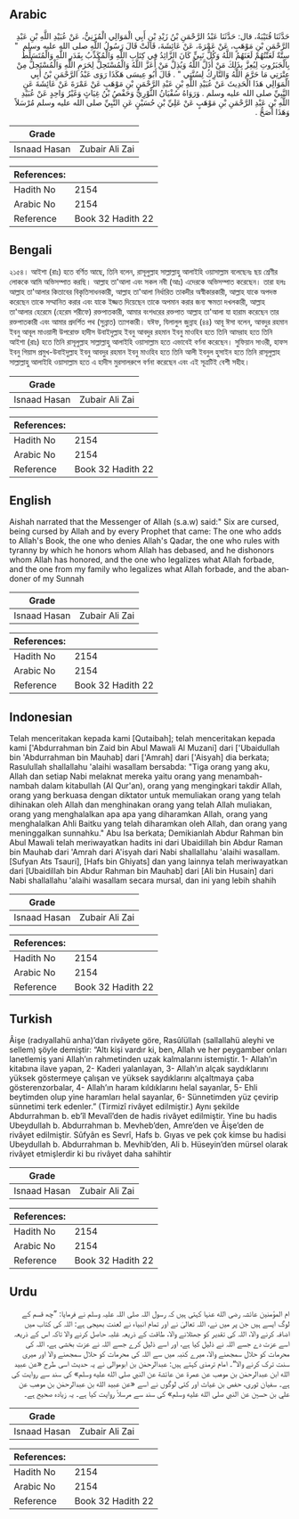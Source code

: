 ## Arabic


<div dir="rtl" lang="ar" style={{fontSize:'larger',backgroundColor:'#f8f9fa',padding:20}}>
حَدَّثَنَا قُتَيْبَةُ، قال: حَدَّثَنَا عَبْدُ الرَّحْمَنِ بْنُ زَيْدِ بْنِ أَبِي الْمَوَالِي الْمُزَنِيُّ، عَنْ عُبَيْدِ اللَّهِ بْنِ عَبْدِ الرَّحْمَنِ بْنِ مَوْهَبٍ، عَنْ عَمْرَةَ، عَنْ عَائِشَةَ، قَالَتْ قَالَ رَسُولُ اللَّهِ صلى الله عليه وسلم ‏ "‏ سِتَّةٌ لَعَنْتُهُمْ لَعَنَهُمُ اللَّهُ وَكُلُّ نَبِيٍّ كَانَ الزَّائِدُ فِي كِتَابِ اللَّهِ وَالْمُكَذِّبُ بِقَدَرِ اللَّهِ وَالْمُتَسَلِّطُ بِالْجَبَرُوتِ لِيُعِزَّ بِذَلِكَ مَنْ أَذَلَّ اللَّهُ وَيُذِلَّ مَنْ أَعَزَّ اللَّهُ وَالْمُسْتَحِلُّ لِحَرَمِ اللَّهِ وَالْمُسْتَحِلُّ مِنْ عِتْرَتِي مَا حَرَّمَ اللَّهُ وَالتَّارِكُ لِسُنَّتِي ‏"‏ ‏.‏ قَالَ أَبُو عِيسَى هَكَذَا رَوَى عَبْدُ الرَّحْمَنِ بْنُ أَبِي الْمَوَالِي هَذَا الْحَدِيثَ عَنْ عُبَيْدِ اللَّهِ بْنِ عَبْدِ الرَّحْمَنِ بْنِ مَوْهَبٍ عَنْ عَمْرَةَ عَنْ عَائِشَةَ عَنِ النَّبِيِّ صلى الله عليه وسلم ‏.‏ وَرَوَاهُ سُفْيَانُ الثَّوْرِيُّ وَحَفْصُ بْنُ غِيَاثٍ وَغَيْرُ وَاحِدٍ عَنْ عُبَيْدِ اللَّهِ بْنِ عَبْدِ الرَّحْمَنِ بْنِ مَوْهَبٍ عَنْ عَلِيِّ بْنِ حُسَيْنٍ عَنِ النَّبِيِّ صلى الله عليه وسلم مُرْسَلاً وَهَذَا أَصَحُّ ‏.‏
</div>
<div style={{backgroundColor:'#f8f9fa',padding:20, marginBottom: 10}}><table> <thead> <tr> <th>Grade</th> <th></th> </tr> </thead> <tbody> <tr><td>Isnaad Hasan</td><td>Zubair Ali Zai</td></tr></tbody></table><table> <thead> <tr> <th>References:</th> <th></th> </tr> </thead> <tbody><tr><td>Hadith No</td><td>2154</td></tr><tr><td>Arabic No</td><td>2154</td></tr><tr><td>Reference</td><td>Book 32 Hadith 22</td></tr></tbody></table></div>

## Bengali


<div dir="ltr" lang="bn" style={{fontSize:'larger',backgroundColor:'#f8f9fa',padding:20}}>
২১৫৪। আইশা (রাঃ) হতে বর্ণিত আছে, তিনি বলেন, রাসূলুল্লাহ সাল্লাল্লাহু আলাইহি ওয়াসাল্লাম বলেছেনঃ ছয় শ্রেণীর লোককে আমি অভিসম্পাত করছি। আল্লাহ তা'আলা এবং সকল নবী (আঃ) এদেরকে অভিসম্পাত করেছেন। তারা হলঃ আল্লাহ তা'আলার কিতাবের বিকৃতিসাধনকারী, আল্লাহ তা'আলা নির্ধারিত তাকদীর অস্বীকারকারী, আল্লাহ যাকে অপদস্ত করেছেন তাকে সম্মানিত করার এবং যাকে ইজ্জত দিয়েছেন তাকে অপমান করার জন্য ক্ষমতা দখলকারী, আল্লাহ তা'আলার হেরেমে (হেরেম শরীফে) রক্তপাতকারী, আমার বংশধরের রক্তপাত আল্লাহ তা'আলা যা হারাম করেছেন তার রক্তপাতকারী এবং আমার প্রদর্শিত পথ (সুন্নাত) ত্যাগকারী। যঈফ, যিলালুল জুন্নাহ (৪৪) আবূ ঈসা বলেন, আবদুর রহমান ইবনু আবূল মাওয়ালী উপরোক্ত হাদীস উবাইদুল্লাহ ইবনু আবদুর রহমান ইবনু মাওহিব হতে তিনি আমরাহ হতে তিনি আইশা (রাঃ) হতে তিনি রাসূলুল্লাহ সাল্লাল্লাহু আলাইহি ওয়াসাল্লাম হতে এভাবেই বর্ণনা করেছেন। সুফিয়ান সাওরী, হাফস ইবনু গিয়াস প্রমুখ-উবাইদুল্লাহ ইবনু আবদুর রহমান ইবনু মাওহিব হতে তিনি আলী ইবনুল হুসাইন হতে তিনি রাসূলুল্লাহ সাল্লাল্লাহু আলাইহি ওয়াসাল্লাম হতে এ হাদীস মুরসালরুপে বর্ণনা করেছেন এবং এই সূত্রটিই বেশী সহীহ।
</div>
<div style={{backgroundColor:'#f8f9fa',padding:20, marginBottom: 10}}><table> <thead> <tr> <th>Grade</th> <th></th> </tr> </thead> <tbody> <tr><td>Isnaad Hasan</td><td>Zubair Ali Zai</td></tr></tbody></table><table> <thead> <tr> <th>References:</th> <th></th> </tr> </thead> <tbody><tr><td>Hadith No</td><td>2154</td></tr><tr><td>Arabic No</td><td>2154</td></tr><tr><td>Reference</td><td>Book 32 Hadith 22</td></tr></tbody></table></div>

## English


<div dir="ltr" lang="en" style={{fontSize:'larger',backgroundColor:'#f8f9fa',padding:20}}>
Aishah narrated that the Messenger of Allah (s.a.w) said:" Six are cursed, being cursed by Allah and by every Prophet that came: The one who adds to Allah's Book, the one who denies Allah's Qadar, the one who rules with tyranny by which he honors whom Allah has debased, and he dishonors whom Allah has honored, and the one who legalizes what Allah forbade, and the one from my family who legalizes what Allah forbade, and the abandoner of my Sunnah
</div>
<div style={{backgroundColor:'#f8f9fa',padding:20, marginBottom: 10}}><table> <thead> <tr> <th>Grade</th> <th></th> </tr> </thead> <tbody> <tr><td>Isnaad Hasan</td><td>Zubair Ali Zai</td></tr></tbody></table><table> <thead> <tr> <th>References:</th> <th></th> </tr> </thead> <tbody><tr><td>Hadith No</td><td>2154</td></tr><tr><td>Arabic No</td><td>2154</td></tr><tr><td>Reference</td><td>Book 32 Hadith 22</td></tr></tbody></table></div>

## Indonesian


<div dir="ltr" lang="id" style={{fontSize:'larger',backgroundColor:'#f8f9fa',padding:20}}>
Telah menceritakan kepada kami [Qutaibah]; telah menceritakan kepada kami ['Abdurrahman bin Zaid bin Abul Mawali Al Muzani] dari ['Ubaidullah bin 'Abdurrahman bin Mauhab] dari ['Amrah] dari ['Aisyah] dia berkata; Rasulullah shallallahu 'alaihi wasallam bersabda: "Tiga orang yang aku, Allah dan setiap Nabi melaknat mereka yaitu orang yang menambah-nambah dalam kitabullah (Al Qur'an), orang yang mengingkari takdir Allah, orang yang berkuasa dengan diktator untuk memuliakan orang yang telah dihinakan oleh Allah dan menghinakan orang yang telah Allah muliakan, orang yang menghalalkan apa apa yang diharamkan Allah, orang yang menghalalkan Ahli Baitku yang telah diharamkan oleh Allah, dan orang yang meninggalkan sunnahku." Abu Isa berkata; Demikianlah Abdur Rahman bin Abul Mawali telah meriwayatkan hadits ini dari Ubaidillah bin Abdur Raman bin Mauhab dari 'Amrah dari A'isyah dari Nabi shallallahu 'alaihi wasallam. [Sufyan Ats Tsauri], [Hafs bin Ghiyats] dan yang lainnya telah meriwayatkan dari [Ubaidillah bin Abdur Rahman bin Mauhab] dari [Ali bin Husain] dari Nabi shallallahu 'alaihi wasallam secara mursal, dan ini yang lebih shahih
</div>
<div style={{backgroundColor:'#f8f9fa',padding:20, marginBottom: 10}}><table> <thead> <tr> <th>Grade</th> <th></th> </tr> </thead> <tbody> <tr><td>Isnaad Hasan</td><td>Zubair Ali Zai</td></tr></tbody></table><table> <thead> <tr> <th>References:</th> <th></th> </tr> </thead> <tbody><tr><td>Hadith No</td><td>2154</td></tr><tr><td>Arabic No</td><td>2154</td></tr><tr><td>Reference</td><td>Book 32 Hadith 22</td></tr></tbody></table></div>

## Turkish


<div dir="ltr" lang="tr" style={{fontSize:'larger',backgroundColor:'#f8f9fa',padding:20}}>
Âişe (radıyallahü anha)’dan rivâyete göre, Rasûlüllah (sallallahü aleyhi ve sellem) şöyle demiştir: “Altı kişi vardır ki, ben, Allah ve her peygamber onları lanetlemiş yani Allah’ın rahmetinden uzak kalmalarını istemiştir. 1- Allah’ın kitabına ilave yapan, 2- Kaderi yalanlayan, 3- Allah’ın alçak saydıklarını yüksek göstermeye çalışan ve yüksek saydıklarını alçaltmaya çaba gösterenzorbalar, 4- Allah’ın haram kıldıklarını helal sayanlar, 5- Ehli beytimden olup yine haramları helal sayanlar, 6- Sünnetimden yüz çevirip sünnetimi terk edenler.” (Tirmizî rivâyet edilmiştir.) Aynı şekilde Abdurrahman b. eb’îl Mevalî’den de hadis rivâyet edilmiştir. Yine bu hadis Ubeydullah b. Abdurrahman b. Mevheb’den, Amre’den ve Âişe’den de rivâyet edilmiştir. Sûfyân es Sevrî, Hafs b. Gıyas ve pek çok kimse bu hadisi Ubeydullah b. Abdurrahman b. Mevhib’den, Ali b. Hüseyin’den mürsel olarak rivâyet etmişlerdir ki bu rivâyet daha sahihtir
</div>
<div style={{backgroundColor:'#f8f9fa',padding:20, marginBottom: 10}}><table> <thead> <tr> <th>Grade</th> <th></th> </tr> </thead> <tbody> <tr><td>Isnaad Hasan</td><td>Zubair Ali Zai</td></tr></tbody></table><table> <thead> <tr> <th>References:</th> <th></th> </tr> </thead> <tbody><tr><td>Hadith No</td><td>2154</td></tr><tr><td>Arabic No</td><td>2154</td></tr><tr><td>Reference</td><td>Book 32 Hadith 22</td></tr></tbody></table></div>

## Urdu


<div dir="rtl" lang="ur" style={{fontSize:'larger',backgroundColor:'#f8f9fa',padding:20}}>
ام المؤمنین عائشہ رضی الله عنہا کہتی ہیں کہ رسول اللہ صلی اللہ علیہ وسلم نے فرمایا: ”چھ قسم کے لوگ ایسے ہیں جن پر میں نے، اللہ تعالیٰ نے اور تمام انبیاء نے لعنت بھیجی ہے: اللہ کی کتاب میں اضافہ کرنے والا، اللہ کی تقدیر کو جھٹلانے والا، طاقت کے ذریعہ غلبہ حاصل کرنے والا تاکہ اس کے ذریعہ اسے عزت دے جسے اللہ نے ذلیل کیا ہے، اور اسے ذلیل کرے جسے اللہ نے عزت بخشی ہے، اللہ کی محرمات کو حلال سمجھنے والا، میرے کنبہ میں سے اللہ کی محرمات کو حلال سمجھنے والا اور میری سنت ترک کرنے والا“۔ امام ترمذی کہتے ہیں: عبدالرحمٰن بن ابوموالی نے یہ حدیث اسی طرح «عن عبيد الله ابن عبدالرحمٰن بن موهب عن عمرة عن عائشة عن النبي صلى الله عليه وسلم» کی سند سے روایت کی ہے۔ سفیان ثوری، حفص بن غیاث اور کئی لوگوں نے اسے «عن عبيد الله بن عبدالرحمٰن بن موهب عن علي بن حسين عن النبي صلى الله عليه وسلم» کی سند سے مرسلاً روایت کیا ہے۔ یہ زیادہ صحیح ہے۔
</div>
<div style={{backgroundColor:'#f8f9fa',padding:20, marginBottom: 10}}><table> <thead> <tr> <th>Grade</th> <th></th> </tr> </thead> <tbody> <tr><td>Isnaad Hasan</td><td>Zubair Ali Zai</td></tr></tbody></table><table> <thead> <tr> <th>References:</th> <th></th> </tr> </thead> <tbody><tr><td>Hadith No</td><td>2154</td></tr><tr><td>Arabic No</td><td>2154</td></tr><tr><td>Reference</td><td>Book 32 Hadith 22</td></tr></tbody></table></div>